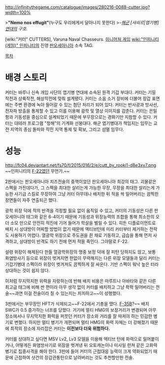 http://infinitythegame.com/catalogue/images/280216-0088-cutter.jpg?width=100%

>'''"Nemo nos effugit"'''(누구도 우리에게서 달아나지 못한다)
>''-[[해군]] [샤쇠르|엽기병] [[연대]]의 구호.''

[wiki:"커터" CUTTERS], Varuna Naval Chasseurs. [[미니어처 게임]] [[wiki:"인피니티(게임)" 인피니티]]의 진영 [[판오세아니아]] 소속 TAG.

[[목차]]
= 배경 스토리 =

커터는 바루나 신속 개입 사단의 엽기병 연대에 소속된 원격 기갑 부대다. 커터는 기밀 작전과 상륙작전, 해상작전에 맞춰 설계됐다. 커터는 소음 소거 장비에 더불어 장갑 표면에는 주변 환경에 녹아 들어갈 수 있는 첨단 처리가 되어 있다. 커터는 반사광과 방사선, 전자파 방출을 통제할 수 있고 이를 이용해 광학 및 열상 이미지를 감춘다. 커터는 은밀함과 기동성을 중심으로 설계되었기 때문에 부무장으로는 경화기만 지참할 수 있다. 커터는 대테러 프로그램 "청해"의 기계화 선봉대다. 해군 엽기병대가 책임지는 임무는 교전 지역의 종심 돌파와 작전 지역 통제 및 확보, 그리고 섬멸 임무다.

= 성능 =
http://fc04.deviantart.net/fs70/f/2015/016/2/e/cutt_by_rooki1-d8e3xy7.png
~~인피니티의 [[F-22]]였던 무언가.~~

2판에서는 판오세아니아 치즈전술의 중핵이었던 판오세아니아 최강의 태그. 괴물같은 스펙을 가진데다가, 그 스펙을 최대한 살리는게 가능한 무장, 무장을 최대한 살리는게 가능한 사기급 스킬로 무장하여 그냥 커터 아무데나 배치한 뒤 적을 싹 밀어버리는 끔찍한 장면들이 자주 연출되곤 했다.

광학 위장 덕에 적의 반격을 걱정할 필요 없이 움직일 수 있고, 커터의 기동성은 다른 판오세아니아 태그와 같은 6-4이기 때문에 기동성과 위장능력의 조합을 통해 최소한의 오더 소모 만으로 안전히 적진에 기어 들어가 학살을 벌일 수 있다. 히든 디플로이먼트로 배치 시 상대방이 어찌할 방법이 없기 때문에 액티브턴에 미리 커터부터 제거하는 전략도 사용하기 어렵다. 열광학 위장으로 주도권을 쥔 채로 기동하고, 급습을 통해 먼저 사격하고, 상대방이 반격도 하기 전에 먼저 적을 죽인다. 그야말로 F-22.

설령 위장이 해제된다 한들 열광학위장의 명중 보정 덕에 잘 피탄 당하지도 않고, 보통 화염방사기 등으로 위장이 벗겨지면 한없이 무력해지는 다른 위장 모델들과 달리 커터는 기갑기병대 스펙이라 위장이 벗겨져도 끔찍하게 잘 싸운다. 기반 스펙이 워낙 높은 터라 상대하는 것이 쉽지 않다.

이처럼 무지막지한 위력을 자랑하는데 반해 배치 비용은 마루트나 아바타와 같은 다른 최고급 태그에 비해 싼 편이라 아무 생각 없이 커터를 배치하고 그냥 좍좍 밀어버리는 전술~~과연 이걸 전술이라 칠 수 있는지는 차치하고~~이 성행했다.

3판에서는 부무장인 HFT가 삭제되고~~F-22에서 기총을 땠다. [[F-35]]B?~~ 배치 SWC가 0.5 증가하는 너프를 당했다. 거기에 멀티 HMG의 보정거리가 변경되며 아무 장소에서나 무지막지한 화력을 퍼붓던 커터가 장소와 거리를 잘 따져야 하는 민감한 병기로 변했다. 하지만 멀티 병기가 개편되며 멀티 HMG의 화력 자체는 더 강해졌기 때문에 최적의 장소에 자리잡은 커터는 '''이전보다 더욱 위험하다.'''

커터를 상대하고 싶다면 MSV Lv2, Lv3 모델을 이용해 액티브 턴에 화력으로 밀어붙이거나, 어떻게든 화염방사기로 위장을 벗겨낸 뒤 오토캐논이나 미사일 런쳐 같은 고화력 병기로 집중사격을 해야 한다. 3판에 들어 커터의 근접대응 능력이 크게 약화되었기 때문에 근접하여 샷건의 장갑관통탄으로 날려버리는 것도 추천할만한 전술.
